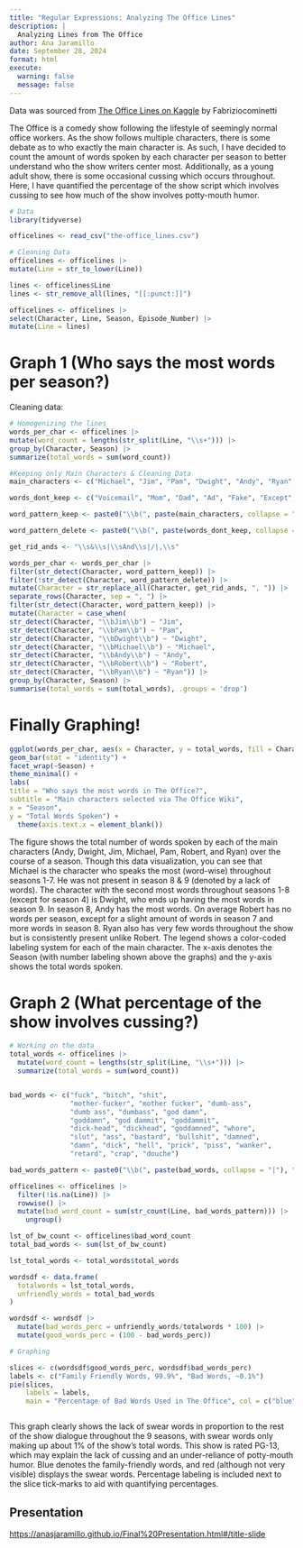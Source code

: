 ```yaml
---
title: "Regular Expressions: Analyzing The Office Lines"
description: |
  Analyzing Lines from The Office
author: Ana Jaramillo
date: September 28, 2024
format: html
execute:
  warning: false
  message: false
---
```


Data was sourced from [The Office Lines on Kaggle](https://www.kaggle.com/datasets/fabriziocominetti/the-office-lines?resource=download) by Fabriziocominetti

The Office is a comedy show following the lifestyle of seemingly normal office workers. As the show follows multiple characters, there is some debate as to who exactly the main character is. As such, I have decided to count the amount of words spoken by each character per season to better understand who the show writers center most. Additionally, as a young adult show, there is some occasional cussing which occurs throughout. Here, I have quantified the percentage of the show script which involves cussing to see how much of the show involves potty-mouth humor.

```r
# Data
library(tidyverse)

officelines <- read_csv("the-office_lines.csv")

# Cleaning Data
officelines <- officelines |>
mutate(Line = str_to_lower(Line))

lines <- officelines$Line
lines <- str_remove_all(lines, "[[:punct:]]")

officelines <- officelines |>
select(Character, Line, Season, Episode_Number) |>
mutate(Line = lines) 
```

# Graph 1 (Who says the most words per season?)

Cleaning data:

```r
# Homogenizing the lines
words_per_char <- officelines |>
mutate(word_count = lengths(str_split(Line, "\\s+"))) |>
group_by(Character, Season) |>
summarize(total_words = sum(word_count))

#Keeping only Main Characters & Cleaning Data
main_characters <- c("Michael", "Jim", "Pam", "Dwight", "Andy", "Ryan", "Robert")

words_dont_keep <- c("Voicemail", "Mom", "Dad", "Ad", "Fake", "Except", "Church")

word_pattern_keep <- paste0("\\b(", paste(main_characters, collapse = "|"), ")\\b")

word_pattern_delete <- paste0("\\b(", paste(words_dont_keep, collapse = "|"), ")\\b")

get_rid_ands <- "\\s&\\s|\\sAnd\\s|/|,\\s"

words_per_char <- words_per_char |>
filter(str_detect(Character, word_pattern_keep)) |>
filter(!str_detect(Character, word_pattern_delete)) |>
mutate(Character = str_replace_all(Character, get_rid_ands, ", ")) |>
separate_rows(Character, sep = ", ") |>
filter(str_detect(Character, word_pattern_keep)) |>
mutate(Character = case_when(
str_detect(Character, "\\bJim\\b") ~ "Jim",
str_detect(Character, "\\bPam\\b") ~ "Pam",
str_detect(Character, "\\bDwight\\b") ~ "Dwight",
str_detect(Character, "\\bMichael\\b") ~ "Michael",
str_detect(Character, "\\bAndy\\b") ~ "Andy",
str_detect(Character, "\\bRobert\\b") ~ "Robert", 
str_detect(Character, "\\bRyan\\b") ~ "Ryan")) |>
group_by(Character, Season) |>
summarise(total_words = sum(total_words), .groups = 'drop') 
```

# Finally Graphing!

```r
ggplot(words_per_char, aes(x = Character, y = total_words, fill = Character)) +
geom_bar(stat = "identity") +
facet_wrap(~Season) +
theme_minimal() +
labs(
title = "Who says the most words in The Office?",
subtitle = "Main characters selected via The Office Wiki",
x = "Season", 
y = "Total Words Spoken") +
  theme(axis.text.x = element_blank())
```

The figure shows the total number of words spoken by each of the main characters (Andy, Dwight, Jim, Michael, Pam, Robert, and Ryan) over the course of a season. Though this data visualization, you can see that Michael is the character who speaks the most (word-wise) throughout seasons 1-7. He was not present in season 8 & 9 (denoted by a lack of words). The character with the second most words throughout seasons 1-8 (except for season 4) is Dwight, who ends up having the most words in season 9. In season 8, Andy has the most words. On average Robert has no words per season, except for a slight amount of words in season 7 and more words in season 8. Ryan also has very few words throughout the show but is consistently present unlike Robert. The legend shows a color-coded labeling system for each of the main character. The x-axis denotes the Season (with number labeling shown above the graphs) and the y-axis shows the total words spoken.

# Graph 2 (What percentage of the show involves cussing?)

```r
# Working on the data
total_words <- officelines |>
  mutate(word_count = lengths(str_split(Line, "\\s+"))) |>
  summarize(total_words = sum(word_count))


bad_words <- c("fuck", "bitch", "shit", 
               "mother-fucker", "mother fucker", "dumb-ass",
               "dumb ass", "dumbass", "god damn",
               "goddamn", "god dammit", "goddammit",
               "dick-head", "dickhead", "goddamned", "whore",
               "slut", "ass", "bastard", "bullshit", "damned",
               "damn", "dick", "hell", "prick", "piss", "wanker",
               "retard", "crap", "douche")

bad_words_pattern <- paste0("\\b(", paste(bad_words, collapse = "|"), ")\\b")

officelines <- officelines |>
  filter(!is.na(Line)) |>
  rowwise() |>
  mutate(bad_word_count = sum(str_count(Line, bad_words_pattern))) |>
    ungroup()

lst_of_bw_count <- officelines$bad_word_count
total_bad_words <- sum(lst_of_bw_count)

lst_total_words <- total_words$total_words

wordsdf <- data.frame(
  totalwords = lst_total_words,
  unfriendly_words = total_bad_words
)

wordsdf <- wordsdf |>
  mutate(bad_words_perc = unfriendly_words/totalwords * 100) |>
  mutate(good_words_perc = (100 - bad_words_perc))

# Graphing

slices <- c(wordsdf$good_words_perc, wordsdf$bad_words_perc)
labels <- c("Family Friendly Words, 99.9%", "Bad Words, ~0.1%")
pie(slices,
    labels = labels, 
    main = "Percentage of Bad Words Used in The Office", col = c("blue", "red"))



```

This graph clearly shows the lack of swear words in proportion to the rest of the show dialogue throughout the 9 seasons, with swear words only making up about 1% of the show’s total words. This show is rated PG-13, which may explain the lack of cussing and an under-reliance of potty-mouth humor. Blue denotes the family-friendly words, and red (although not very visible) displays the swear words. Percentage labeling is included next to the slice tick-marks to aid with quantifying percentages. 

## Presentation

<https://anasjaramillo.github.io/Final%20Presentation.html#/title-slide>
